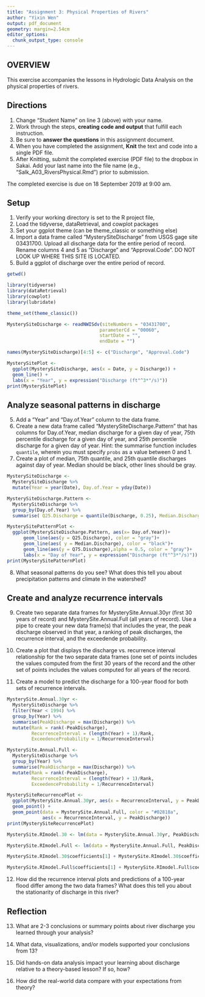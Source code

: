 ```yaml
---
title: "Assignment 3: Physical Properties of Rivers"
author: "Yixin Wen"
output: pdf_document
geometry: margin=2.54cm
editor_options: 
  chunk_output_type: console
---
```


## OVERVIEW

This exercise accompanies the lessons in Hydrologic Data Analysis on the physical properties of rivers. 

## Directions
1. Change "Student Name" on line 3 (above) with your name.
3. Work through the steps, **creating code and output** that fulfill each instruction.
4. Be sure to **answer the questions** in this assignment document.
6. When you have completed the assignment, **Knit** the text and code into a single PDF file.
8. After Knitting, submit the completed exercise (PDF file) to the dropbox in Sakai. Add your last name into the file name (e.g., "Salk_A03_RiversPhysical.Rmd") prior to submission.

The completed exercise is due on 18 September 2019 at 9:00 am.

## Setup

1. Verify your working directory is set to the R project file, 
2. Load the tidyverse, dataRetrieval, and cowplot packages
3. Set your ggplot theme (can be theme_classic or something else)
4. Import a data frame called "MysterySiteDischarge" from USGS gage site 03431700. Upload all discharge data for the entire period of record. Rename columns 4 and 5 as "Discharge" and "Approval.Code". DO NOT LOOK UP WHERE THIS SITE IS LOCATED. 
5. Build a ggplot of discharge over the entire period of record. 

```r
getwd()

library(tidyverse)
library(dataRetrieval)
library(cowplot)
library(lubridate)

theme_set(theme_classic())

MysterySiteDischarge <- readNWISdv(siteNumbers = "03431700",
                                  parameterCd = "00060",
                                  startDate = "",
                                  endDate = "")

names(MysterySiteDischarge)[4:5] <- c("Discharge", "Approval.Code")

MysterySitePlot <- 
  ggplot(MysterySiteDischarge, aes(x = Date, y = Discharge)) +
  geom_line() +
  labs(x = "Year", y = expression("Discharge (ft"^3*"/s)")) 
print(MysterySitePlot)
```

## Analyze seasonal patterns in discharge

5. Add a "Year" and "Day.of.Year" column to the data frame.
6. Create a new data frame called "MysterySiteDischarge.Pattern" that has columns for Day.of.Year, median discharge for a given day of year, 75th percentile discharge for a given day of year, and 25th percentile discharge for a given day of year. Hint: the summarise function includes `quantile`, wherein you must specify `probs` as a value between 0 and 1.
7. Create a plot of median, 75th quantile, and 25th quantile discharges against day of year. Median should be black, other lines should be gray. 
```r
MysterySiteDischarge <-
  MysterySiteDischarge %>%
  mutate(Year = year(Date), Day.of.Year = yday(Date))

MysterySiteDischarge.Pattern <- 
  MysterySiteDischarge %>%
  group_by(Day.of.Year) %>%
  summarise( Q25.Discharge = quantile(Discharge, 0.25), Median.Discharge  = quantile(Discharge, 0.50), Q75.Discharge = quantile(Discharge, 0.75))

MysterySitePatternPlot <- 
  ggplot(MysterySiteDischarge.Pattern, aes(x= Day.of.Year))+
      geom_line(aes(y = Q25.Discharge), color = "gray")+
      geom_line(aes( y = Median.Discharge), color = "black")+
      geom_line(aes(y = Q75.Discharge),alpha = 0.5, color = "gray")+
      labs(x = "Day of Year", y = expression("Discharge (ft"^3*"/s)"))
print(MysterySitePatternPlot)  

```

8. What seasonal patterns do you see? What does this tell you about precipitation patterns and climate in the watershed?

> 

## Create and analyze recurrence intervals

9. Create two separate data frames for MysterySite.Annual.30yr (first 30 years of record) and MysterySite.Annual.Full (all years of record). Use a pipe to create your new data frame(s) that includes the year, the peak discharge observed in that year, a ranking of peak discharges, the recurrence interval, and the exceedende probability.

10. Create a plot that displays the discharge vs. recurrence interval relationship for the two separate data frames (one set of points includes the values computed from the first 30 years of the record and the other set of points includes the values computed for all years of the record. 

11. Create a model to predict the discharge for a 100-year flood for both sets of recurrence intervals. 

```r
MysterySite.Annual.30yr <-
  MysterySiteDischarge %>%
  filter(Year < 1994) %>%
  group_by(Year) %>%
  summarise(PeakDischarge = max(Discharge)) %>%
  mutate(Rank = rank(-PeakDischarge),
         RecurrenceInterval = (length(Year) + 1)/Rank,
         ExceedenceProbability = 1/RecurrenceInterval)

MysterySite.Annual.Full <-
  MysterySiteDischarge %>%
  group_by(Year) %>%
  summarise(PeakDischarge = max(Discharge)) %>%
  mutate(Rank = rank(-PeakDischarge),
         RecurrenceInterval = (length(Year) + 1)/Rank,
         ExceedenceProbability = 1/RecurrenceInterval)

MysterySiteRecurrencePlot <- 
  ggplot(MysterySite.Annual.30yr, aes(x = RecurrenceInterval, y = PeakDischarge)) +
  geom_point() +
  geom_point(data = MysterySite.Annual.Full, color = "#02818a",
             aes(x = RecurrenceInterval, y = PeakDischarge))
print(MysterySiteRecurrencePlot)

MysterySite.RImodel.30 <- lm(data = MysterySite.Annual.30yr, PeakDischarge ~ log(RecurrenceInterval))

MysterySite.RImodel.Full <- lm(data = MysterySite.Annual.Full, PeakDischarge ~ log(RecurrenceInterval))

MysterySite.RImodel.30$coefficients[1] + MysterySite.RImodel.30$coefficients[2]*log(100)

MysterySite.RImodel.Full$coefficients[1] + MysterySite.RImodel.Full$coefficients[2]*log(100)

```

12. How did the recurrence interval plots and predictions of a 100-year flood differ among the two data frames? What does this tell you about the stationarity of discharge in this river?

> 

## Reflection
13. What are 2-3 conclusions or summary points about river discharge you learned through your analysis?

>

14. What data, visualizations, and/or models supported your conclusions from 13?

> 

15. Did hands-on data analysis impact your learning about discharge relative to a theory-based lesson? If so, how?

>

16.	How did the real-world data compare with your expectations from theory?

>
